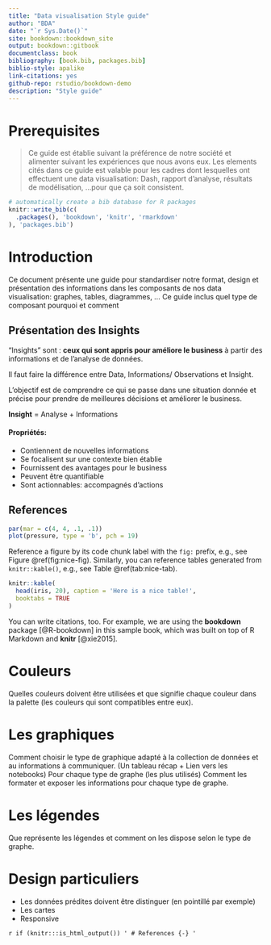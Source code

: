 ```yaml
--- 
title: "Data visualisation Style guide"
author: "BDA"
date: "`r Sys.Date()`"
site: bookdown::bookdown_site
output: bookdown::gitbook
documentclass: book
bibliography: [book.bib, packages.bib]
biblio-style: apalike
link-citations: yes
github-repo: rstudio/bookdown-demo
description: "Style guide"
---
```


# Prerequisites

> Ce guide est établie suivant la préférence de notre société et alimenter suivant les expériences que nous avons eux. Les elements cités dans ce guide est valable pour les cadres dont lesquelles ont effectuent une data visualisation: Dash, rapport d'analyse, résultats de modélisation, ...pour que ça soit consistent.

```r
# automatically create a bib database for R packages
knitr::write_bib(c(
  .packages(), 'bookdown', 'knitr', 'rmarkdown'
), 'packages.bib')
```

<!--chapter:end:index.Rmd-->

# Introduction {#intro}

Ce document présente une guide pour standardiser notre format, design et présentation des informations dans les composants de nos data visualisation: graphes, tables, diagrammes, ... Ce guide inclus quel type de composant pourquoi et comment

## Présentation des Insights

"Insights" sont : **ceux qui sont appris pour améliore le business** à partir des informations et de l'analyse de données.

Il faut faire la différence entre Data, Informations/ Observations et Insight.

L'objectif est de comprendre ce qui se passe dans une situation donnée et précise pour prendre de meilleures décisions et améliorer le business.

::: {.alert .alert-warning .alert-dismissible .fade .show .center}
**Insight** = Analyse + Informations
:::

::: {.alert .alert-success .alert-dismissible .fade .show .center}
<h4 class="alert-heading">

Propriétés:

</h4>

-   Contiennent de nouvelles informations
-   Se focalisent sur une contexte bien établie
-   Fournissent des avantages pour le business
-   Peuvent être quantifiable
-   Sont actionnables: accompagnés d'actions
:::

:::{.list-group}

:::

## References

```r
par(mar = c(4, 4, .1, .1))
plot(pressure, type = 'b', pch = 19)
```

Reference a figure by its code chunk label with the `fig:` prefix, e.g., see Figure \@ref(fig:nice-fig). Similarly, you can reference tables generated from `knitr::kable()`, e.g., see Table \@ref(tab:nice-tab).

```r
knitr::kable(
  head(iris, 20), caption = 'Here is a nice table!',
  booktabs = TRUE
)
```

You can write citations, too. For example, we are using the **bookdown** package [@R-bookdown] in this sample book, which was built on top of R Markdown and **knitr** [@xie2015].

<!--chapter:end:01-intro.Rmd-->

# Couleurs

Quelles couleurs doivent être utilisées et que signifie chaque couleur dans la palette (les couleurs qui sont compatibles entre eux). 

<!--chapter:end:02-couleurs.Rmd-->

# Les graphiques

Comment choisir le type de graphique adapté à la collection de données et au informations à communiquer. (Un tableau récap + Lien vers les notebooks)
Pour chaque type de graphe (les plus utilisés) Comment les formater et exposer les informations pour chaque type de graphe.

<!--chapter:end:03-graphiques.Rmd-->

# Les légendes

Que représente les légendes et comment on les dispose selon le type de graphe.

<!--chapter:end:04-legend.Rmd-->

# Design particuliers
- Les données prédites doivent être distinguer (en pointillé par exemple)
- Les cartes 
- Responsive

<!--chapter:end:05-others.Rmd-->

`r if (knitr:::is_html_output()) '
# References {-}
'`

<!--chapter:end:06-references.Rmd-->

